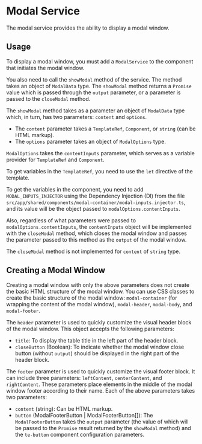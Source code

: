 
<Meta title="Modal Service/Docs" />

# Modal Service

The modal service provides the ability to display a modal window.

## Usage

To display a modal window, you must add a `ModalService` to the component that initiates the modal window.

You also need to call the `showModal` method of the service. The method takes an object of `ModalData` type. The `showModal` method returns a `Promise` value which is passed through the `output` parameter, or a parameter is passed to the `closeModal` method.

The `showModal` method takes as a parameter an object of `ModalData` type which, in turn, has two parameters: `content` and `options`.

- The `content` parameter takes a `TemplateRef`, `Component`, or `string` (can be HTML markup).
- The `options` parameter takes an object of `ModalOptions` type.

`ModalOptions` takes the `contentInputs` parameter, which serves as a variable provider for `TemplateRef` and `Component`.

To get variables in the `TemplateRef`, you need to use the `let` directive of the template.

To get the variables in the component, you need to add `MODAL_INPUTS_INJECTOR` using the Dependency Injection (DI) from the file `src/app/shared/components/modal-container/modal-inputs.injector.ts`, and its value will be the object passed to `modalOptions.contentInputs`.

Also, regardless of what parameters were passed to `modalOptions.contentInputs`, the `contentInputs` object will be implemented with the `closeModal` method, which closes the modal window and passes the parameter passed to this method as the `output` of the modal window.

The `closeModal` method is not implemented for `content` of `string` type.

## Creating a Modal Window

Creating a modal window with only the above parameters does not create the basic HTML structure of the modal window. You can use CSS classes to create the basic structure of the modal window: `modal-container` (for wrapping the content of the modal window), `modal-header`, `modal-body`, and `modal-footer`.

The `header` parameter is used to quickly customize the visual header block of the modal window. This object accepts the following parameters:

- `title`: To display the table title in the left part of the header block.
- `closeButton` (Boolean): To indicate whether the modal window close button (without `output`) should be displayed in the right part of the header block.

The `footer` parameter is used to quickly customize the visual footer block. It can include three parameters: `leftContent`, `centerContent`, and `rightContent`. These parameters place elements in the middle of the modal window footer according to their name. Each of the above parameters takes two parameters:

- `content` (string): Can be HTML markup.
- `button` (ModalFooterButton | ModalFooterButton[]): The `ModalFooterButton` takes the `output` parameter (the value of which will be passed to the `Promise` result returned by the `showModal` method) and the `te-button` component configuration parameters.
